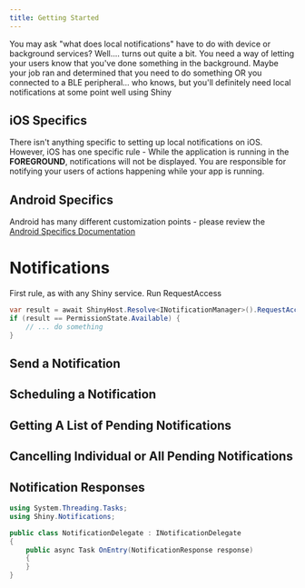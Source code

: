 ```yaml
---
title: Getting Started
---
```


You may ask "what does local notifications" have to do with device or background services?  Well.... turns out quite a bit.  You need a way
of letting your users know that you've done something in the background.  Maybe your job ran and determined that you need to do something OR you connected
to a BLE peripheral... who knows, but you'll definitely need local notifications at some point well using Shiny 


## iOS Specifics
There isn't anything specific to setting up local notifications on iOS.  However,
iOS has one specific rule - While the application  is running in the **FOREGROUND**, notifications will not be displayed.
You are responsible for notifying your users of actions happening while your app is running.  


## Android Specifics
Android has many different customization points - please review the [Android Specifics Documentation](xref:notifications-android)


# Notifications
First rule, as with any Shiny service.  Run RequestAccess

```csharp
var result = await ShinyHost.Resolve<INotificationManager>().RequestAccess();
if (result == PermissionState.Available) {
    // ... do something
}
```


## Send a Notification

## Scheduling a Notification

## Getting A List of Pending Notifications

## Cancelling Individual or All Pending Notifications

## Notification Responses
```cs
using System.Threading.Tasks;
using Shiny.Notifications;

public class NotificationDelegate : INotificationDelegate
{
    public async Task OnEntry(NotificationResponse response)
    {
    }
}

```

